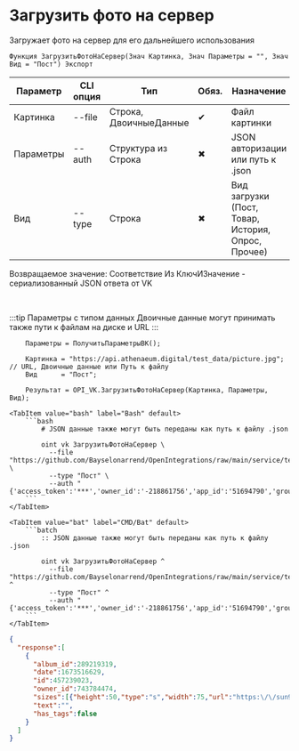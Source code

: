 ﻿---
sidebar_position: 11
---


# Загрузить фото на сервер
 Загружает фото на сервер для его дальнейшего использования



`Функция ЗагрузитьФотоНаСервер(Знач Картинка, Знач Параметры = "", Знач Вид = "Пост") Экспорт`

  | Параметр | CLI опция | Тип | Обяз. | Назначение |
  |-|-|-|-|-|
  | Картинка | --file | Строка, ДвоичныеДанные | &#x2714; | Файл картинки |
  | Параметры | --auth | Структура из Строка | &#x2716; | JSON авторизации или путь к .json |
  | Вид | --type | Строка | &#x2716; | Вид загрузки (Пост, Товар, История, Опрос, Прочее) |

  
  Возвращаемое значение:   Соответствие Из КлючИЗначение - сериализованный JSON ответа от VK

<br/>

:::tip
Параметры с типом данных Двоичные данные могут принимать также пути к файлам на диске и URL
:::
<br/>



```bsl title="Пример использования для 1С:Предприятие/OneScript"
    Параметры = ПолучитьПараметрыВК();

    Картинка = "https://api.athenaeum.digital/test_data/picture.jpg"; // URL, Двоичные данные или Путь к файлу
    Вид      = "Пост";

    Результат = OPI_VK.ЗагрузитьФотоНаСервер(Картинка, Параметры, Вид);
```
    

 <Tabs>
  
    <TabItem value="bash" label="Bash" default>
        ```bash
            # JSON данные также могут быть переданы как путь к файлу .json
            
            oint vk ЗагрузитьФотоНаСервер \
              --file "https://github.com/Bayselonarrend/OpenIntegrations/raw/main/service/test_data/picture.jpg" \
              --type "Пост" \
              --auth "{'access_token':'***','owner_id':'-218861756','app_id':'51694790','group_id':'218861756'}"
        ```
    </TabItem>
  
    <TabItem value="bat" label="CMD/Bat" default>
        ```batch
            :: JSON данные также могут быть переданы как путь к файлу .json
            
            oint vk ЗагрузитьФотоНаСервер ^
              --file "https://github.com/Bayselonarrend/OpenIntegrations/raw/main/service/test_data/picture.jpg" ^
              --type "Пост" ^
              --auth "{'access_token':'***','owner_id':'-218861756','app_id':'51694790','group_id':'218861756'}"
        ```
    </TabItem>
</Tabs>


```json title="Результат"
{
  "response":[
    {
      "album_id":289219319,
      "date":1673516629,
      "id":457239023,
      "owner_id":743784474,
      "sizes":[{"height":50,"type":"s","width":75,"url":"https:\/\/sun9-west.userapi.com\/sun9-45\/s\/v1\/ig2\/Vus7E6r8jZjgv5E9bnuM6fbvL9U_NP4-goegNOaEy8t4Z1DnzofjER9exwblecB6Hxb3EUbWv7lQvxdRaErZGoT3.jpg?size=75x50&quality=96&type=album"},{"height":87,"type":"m","width":130,"url":"https:\/\/sun9-west.userapi.com\/sun9-45\/s\/v1\/ig2\/JTtJ-M4Y1Md4nbNyY6QNKBjs9xleCGkDwGw-NuMvLV0DKfQrPb_xN7QcfazSTrBcZ-_JzsJ21pTuLI7Slr8m9HcB.jpg?size=130x87&quality=96&type=album"},{"height":402,"type":"x","width":604,"url":"https:\/\/sun9-west.userapi.com\/sun9-45\/s\/v1\/ig2\/2DBzUBeOMpydPcypQFkirgj6g9mzsj8le0qsrWQ_lPX3zNQN1229bLivxf26ya-91HF9D57exLSnkSnJwUxJdUBN.jpg?size=604x402&quality=96&type=album"},{"height":537,"type":"y","width":807,"url":"https:\/\/sun9-west.userapi.com\/sun9-45\/s\/v1\/ig2\/Biye5eNVG4UA_ymuN60MU6Qp26yO7rYp0WB-ch55oxkaATpXs4Kmqqznz1keCYHg_BHyvPhyrSGyK3zRK29LoVKH.jpg?size=807x537&quality=96&type=album"},{"height":852,"type":"z","width":1280,"url":"https:\/\/sun9-west.userapi.com\/sun9-45\/s\/v1\/ig2\/O-BkqGyWMw2ZKcOyYz8sH543Ihkws7mAn6x76JYh0mVW2MCR9x9eig_AS6gT6OLeySlvewx5oyri1Ejj0uNhJuKo.jpg?size=1280x852&quality=96&type=album"},{"height":1704,"type":"w","width":2560,"url":"https:\/\/sun9-west.userapi.com\/sun9-45\/s\/v1\/ig2\/o5klH0kpqicWBkDGQl_ch2j8VRpW69xrnq_PXw823wrMYc2qnXQLuDZeECtcKSaka1gfCpP9smoz7XwGAMDTk7vo.jpg?size=2560x1704&quality=96&type=album"},{"height":87,"type":"o","width":130,"url":"https:\/\/sun9-west.userapi.com\/sun9-45\/s\/v1\/ig2\/JTtJ-M4Y1Md4nbNyY6QNKBjs9xleCGkDwGw-NuMvLV0DKfQrPb_xN7QcfazSTrBcZ-_JzsJ21pTuLI7Slr8m9HcB.jpg?size=130x87&quality=96&type=album"},{"height":133,"type":"p","width":200,"url":"https:\/\/sun9-west.userapi.com\/sun9-45\/s\/v1\/ig2\/dFvcZ_sYZeMJtmvotINsevf_0x4KbDxo-jcrZojRQtebIKvM0juMU9U9NjybaidOukkrImr2CWcW8u6IHdlceWKD.jpg?size=200x133&quality=96&type=album"},{"height":213,"type":"q","width":320,"url":"https:\/\/sun9-west.userapi.com\/sun9-45\/s\/v1\/ig2\/GglL_Kv0x1_rnPwXwtTPZUMFg9sT_JB9xUSUeNvNIRapPRhGvQbQAaCwD57WBhUKU8sPD6-BhyadPIXaALqERkS1.jpg?size=320x213&quality=96&type=album"},{"height":340,"type":"r","width":510,"url":"https:\/\/sun9-west.userapi.com\/sun9-45\/s\/v1\/ig2\/LnQwirb-SUb689R2k90Q8MwuwHJ0tfO03a0IkCeXObaQERRE2-UUyLBCTTLme2qkLcxXAekHVbkLMEZhRq5E6Ggr.jpg?size=510x340&quality=96&crop=2,0,2556,1704&type=album"}],
      "text":"",
      "has_tags":false
    }
  ]
}
```
